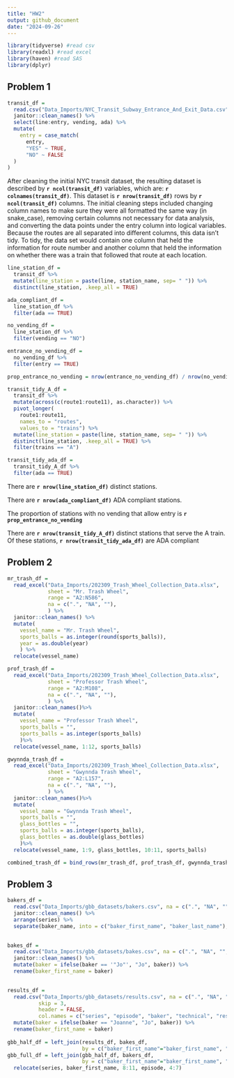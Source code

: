 ```yaml
---
title: "HW2"
output: github_document
date: "2024-09-26"
---
```


```r

library(tidyverse) #read csv
library(readxl) #read excel
library(haven) #read SAS
library(dplyr)
```

## Problem 1

```r
transit_df = 
  read.csv("Data_Imports/NYC_Transit_Subway_Entrance_And_Exit_Data.csv", na = c(".", "NA", "")) %>% 
  janitor::clean_names() %>% 
  select(line:entry, vending, ada) %>% 
  mutate(
    entry = case_match(
      entry,
      "YES" ~ TRUE,
      "NO" ~ FALSE
  )
) 
```
After cleaning the initial NYC transit dataset, the resulting dataset is described by **`r ncol(transit_df)`** variables, which are: **`r colnames(transit_df)`**. This dataset is **`r nrow(transit_df)`** rows by **`r ncol(transit_df)`** columns. The initial cleaning steps included changing column names to make sure they were all formatted the same way (in snake_case), removing certain columns not necessary for data analysis, and converting the data points under the entry column into logical variables. Because the routes are all separated into different columns, this data isn't tidy. To tidy, the data set would contain one column that held the information for route number and another column that held the information on whether there was a train that followed that route at each location.

```r
line_station_df = 
  transit_df %>% 
  mutate(line_station = paste(line, station_name, sep= " ")) %>% 
  distinct(line_station, .keep_all = TRUE)
```

```r
ada_compliant_df = 
  line_station_df %>% 
  filter(ada == TRUE)
```

```r
no_vending_df = 
  line_station_df %>% 
  filter(vending == "NO")

entrance_no_vending_df =
  no_vending_df %>% 
  filter(entry == TRUE)

prop_entrance_no_vending = nrow(entrance_no_vending_df) / nrow(no_vending_df)
```

```r
transit_tidy_A_df = 
  transit_df %>% 
  mutate(across(c(route1:route11), as.character)) %>% 
  pivot_longer(
    route1:route11,
    names_to = "routes", 
    values_to = "trains") %>% 
  mutate(line_station = paste(line, station_name, sep= " ")) %>% 
  distinct(line_station, .keep_all = TRUE) %>% 
  filter(trains == "A")

transit_tidy_ada_df = 
  transit_tidy_A_df %>% 
  filter(ada == TRUE)
```

There are **`r nrow(line_station_df)`** distinct stations.

There are **`r nrow(ada_compliant_df)`**  ADA compliant stations.

The proportion of stations with no vending that allow entry is **`r prop_entrance_no_vending`**

There are **`r nrow(transit_tidy_A_df)`** distinct stations that serve the A train. Of these stations, **`r nrow(transit_tidy_ada_df)`** are ADA compliant

## Problem 2

```r
mr_trash_df = 
  read_excel("Data_Imports/202309_Trash_Wheel_Collection_Data.xlsx", 
             sheet = "Mr. Trash Wheel",
             range = "A2:N586",
             na = c(".", "NA", ""),
             ) %>% 
  janitor::clean_names() %>% 
  mutate(
    vessel_name = "Mr. Trash Wheel",
    sports_balls = as.integer(round(sports_balls)),
    year = as.double(year)
    ) %>% 
  relocate(vessel_name)
```

```r
prof_trash_df = 
  read_excel("Data_Imports/202309_Trash_Wheel_Collection_Data.xlsx", 
             sheet = "Professor Trash Wheel",
             range = "A2:M108",
             na = c(".", "NA", ""),
             ) %>% 
  janitor::clean_names()%>% 
  mutate(
    vessel_name = "Professor Trash Wheel",
    sports_balls = "",
    sports_balls = as.integer(sports_balls)
    )%>% 
  relocate(vessel_name, 1:12, sports_balls)
```

```r
gwynnda_trash_df = 
  read_excel("Data_Imports/202309_Trash_Wheel_Collection_Data.xlsx", 
             sheet = "Gwynnda Trash Wheel",
             range = "A2:L157",
             na = c(".", "NA", ""),
             ) %>% 
  janitor::clean_names()%>% 
  mutate(
    vessel_name = "Gwynnda Trash Wheel",
    sports_balls = "",
    glass_bottles = "",
    sports_balls = as.integer(sports_balls),
    glass_bottles = as.double(glass_bottles)
    )%>% 
  relocate(vessel_name, 1:9, glass_bottles, 10:11, sports_balls)

```

```r
combined_trash_df = bind_rows(mr_trash_df, prof_trash_df, gwynnda_trash_df)
```


## Problem 3
```r
bakers_df = 
  read.csv("Data_Imports/gbb_datasets/bakers.csv", na = c(".", "NA", "", "N/A")) %>% 
  janitor::clean_names() %>% 
  arrange(series) %>% 
  separate(baker_name, into = c("baker_first_name", "baker_last_name"), sep = " ")
  

bakes_df = 
  read.csv("Data_Imports/gbb_datasets/bakes.csv", na = c(".", "NA", "", "N/A")) %>% 
  janitor::clean_names() %>% 
  mutate(baker = ifelse(baker == '"Jo"', "Jo", baker)) %>% 
  rename(baker_first_name = baker) 
  

results_df = 
  read.csv("Data_Imports/gbb_datasets/results.csv", na = c(".", "NA", "", "N/A"), 
          skip = 3,
          header = FALSE, 
          col.names = c("series", "episode", "baker", "technical", "result")) %>% 
  mutate(baker = ifelse(baker == "Joanne", "Jo", baker)) %>% 
  rename(baker_first_name = baker)
  
gbb_half_df = left_join(results_df, bakes_df, 
                        by = c("baker_first_name"="baker_first_name", "series"="series", "episode"="episode"))
gbb_full_df = left_join(gbb_half_df, bakers_df, 
                        by = c("baker_first_name"="baker_first_name", "series"="series")) %>% 
  relocate(series, baker_first_name, 8:11, episode, 4:7)
```